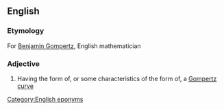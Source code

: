 ==English==

===Etymology===
For [[w:Benjamin Gompertz|Benjamin Gompertz]], English mathematician

===Adjective===
{{en-adj}}

# {{context|mathematics|lang=en}} Having the form of, or some characteristics of the form of, a [[Gompertz curve]]

[[Category:English eponyms]]
